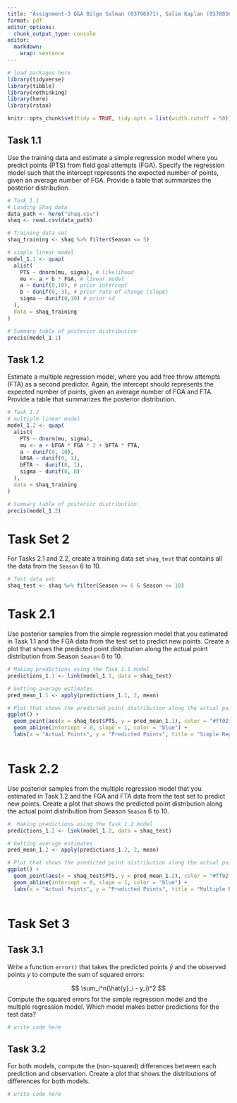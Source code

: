 ```yaml
---
title: "Assignment-3 Q&A Bilge Salman (03796071), Salim Kaplan (0378856) GitHub link: https://github.com/salimkaplan/BayesIntro24-Assignments/tree/main"
format: pdf
editor_options: 
  chunk_output_type: console
editor: 
  markdown: 
    wrap: sentence
---
```


```r
# load packages here
library(tidyverse)
library(tibble)
library(rethinking)
library(here)
library(rstan)

knitr::opts_chunk$set(tidy = TRUE, tidy.opts = list(width.cutoff = 50))
```



## Task 1.1

Use the training data and estimate a simple regression model where you predict points (PTS) from field goal attempts (FGA). 
Specify the regression model such that the intercept represents the expected number of points, given an average number of FGA.
Provide a table that summarizes the posterior distribution. 

```r
# Task 1.1
# Loading Shaq data
data_path <- here("shaq.csv")
shaq <- read.csv(data_path)

# Training data set
shaq_training <- shaq %>% filter(Season <= 5)

# simple linear model
model_1.1 <- quap(
  alist(
    PTS ~ dnorm(mu, sigma), # likelihood
    mu <- a + b * FGA, # linear model
    a ~ dunif(0,10), # prior intercept
    b ~ dunif(0, 3), # prior rate of change (slope)
    sigma ~ dunif(0,10) # prior sd
  ),
  data = shaq_training
)

# Summary table of posterior distribution 
precis(model_1.1)


```


## Task 1.2 

Estimate a multiple regression model, where you add free throw attempts (FTA) as a second predictor. 
Again, the intercept should represents the expected number of points, given an average number of FGA and FTA.
Provide a table that summarizes the posterior distribution.

```r
# Task 1.2
# multiple linear model
model_1.2 <- quap(
  alist(
    PTS ~ dnorm(mu, sigma),
    mu <- a + bFGA * FGA * 2 + bFTA * FTA,
    a ~ dunif(0, 10),
    bFGA ~ dunif(0, 1),
    bFTA ~  dunif(0, 1),
    sigma ~ dunif(0, 8)
  ),
  data = shaq_training
)

# Summary table of posterior distribution 
precis(model_1.2)

```


\newpage

# Task Set 2

For Tasks 2.1 and 2.2, create a training data set `shaq_test` that contains all the data from the `Season` 6 to 10. 

```r
# Test data set
shaq_test <- shaq %>% filter(Season >= 6 & Season <= 10)

```

# Task 2.1 

Use posterior samples from the simple regression model that you estimated in Task 1.1 and the FGA data from the test set to predict new points. 
Create a plot that shows the predicted point distribution along the actual point distribution from Season `Season` 6 to 10. 

```r
# Making predictions using the Task 1.1 model
predictions_1.1 <- link(model_1.1, data = shaq_test)

# Getting average estimates
pred_mean_1.1 <- apply(predictions_1.1, 2, mean)

# Plot that shows the predicted point distribution along the actual point distribution
ggplot() +
  geom_point(aes(x = shaq_test$PTS, y = pred_mean_1.1), color = "#ff02ff") +
  geom_abline(intercept = 0, slope = 1, color = "blue") +
  labs(x = "Actual Points", y = "Predicted Points", title = "Simple Regression Model Predictions")



```


# Task 2.2 

Use posterior samples from the multiple regression model that you estimated in Task 1.2 and the FGA and FTA data from the test set to predict new points. 
Create a plot that shows the predicted point distribution along the actual point distribution from Season `Season` 6 to 10. 

```r
#  Making predictions using the Task 1.2 model
predictions_1.2 <- link(model_1.2, data = shaq_test)

# Getting average estimates
pred_mean_1.2 <- apply(predictions_1.2, 2, mean)

# Plot that shows the predicted point distribution along the actual point distribution
ggplot() +
  geom_point(aes(x = shaq_test$PTS, y = pred_mean_1.2), color = "#ff02ff") +
  geom_abline(intercept = 0, slope = 1, color = "blue") +
  labs(x = "Actual Points", y = "Predicted Points", title = "Multiple Regression Model Predictions")



```

\newpage

# Task Set 3

## Task 3.1 

Write a function `error()` that takes the predicted points $\hat{y}$ and the observed points $y$ to compute the sum of squared errors:

$$
\sum_i^n(\hat{y}_i - y_i)^2
$$
Compute the squared errors for the simple regression model and the multiple regression model. 
Which model makes better predictions for the test data? 

```r
# write code here
```


## Task 3.2

For both models, compute the (non-squared) differences between each prediction and observation. 
Create a plot that shows the distributions of differences for both models. 

```r
# write code here
```










